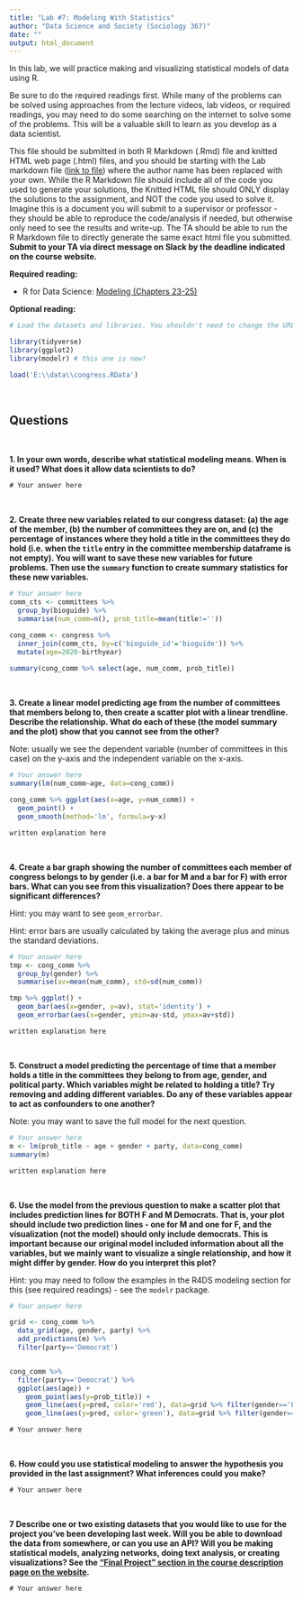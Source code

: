 ```yaml
---
title: "Lab #7: Modeling With Statistics"
author: "Data Science and Society (Sociology 367)"
date: ""
output: html_document
---
```


In this lab, we will practice making and visualizing statistical models of data using R.

Be sure to do the required readings first. While many of the problems can be solved using approaches from the lecture videos, lab videos, or required readings, you may need to do some searching on the internet to solve some of the problems. This will be a valuable skill to learn as you develop as a data scientist.

This file should be submitted in both R Markdown (.Rmd) file and knitted HTML web page (.html) files, and you should be starting with the Lab markdown file ([link to file](/assignments/Lab_7.Rmd)) where the author name has been replaced with your own. While the R Markdown file should include all of the code you used to generate your solutions, the Knitted HTML file should ONLY display the solutions to the assignment, and NOT the code you used to solve it. Imagine this is a document you will submit to a supervisor or professor - they should be able to reproduce the code/analysis if needed, but otherwise only need to see the results and write-up. The TA should be able to run the R Markdown file to directly generate the same exact html file you submitted. **Submit to your TA via direct message on Slack by the deadline indicated on the course website.**

**Required reading:** 

* R for Data Science: [Modeling (Chapters 23-25)](https://r4ds.had.co.nz/model-intro.html)


**Optional reading:** 



```r
# Load the datasets and libraries. You shouldn't need to change the URL in the `load` function.

library(tidyverse)
library(ggplot2)
library(modelr) # this one is new!

load('E:\\data\\congress.RData')
```
<br/>


## Questions
<br>

**1. In your own words, describe what statistical modeling means. When is it used? What does it allow data scientists to do?**

```
# Your answer here
```
<br/>


**2. Create three new variables related to our congress dataset: (a) the age of the member, (b) the number of committees they are on, and (c) the percentage of instances where they hold a title in the committees they do hold (i.e. when the `title` entry in the committee membership dataframe is not empty). You will want to save these new variables for future problems. Then use the `summary` function to create summary statistics for these new variables.**
```r
# Your answer here
comm_cts <- committees %>% 
  group_by(bioguide) %>% 
  summarise(num_comm=n(), prob_title=mean(title!=''))

cong_comm <- congress %>% 
  inner_join(comm_cts, by=c('bioguide_id'='bioguide')) %>% 
  mutate(age=2020-birthyear)

summary(cong_comm %>% select(age, num_comm, prob_title))
```
<br/>


**3. Create a linear model predicting age from the number of committees that members belong to, then create a scatter plot with a linear trendline. Describe the relationship. What do each of these (the model summary and the plot) show that you cannot see from the other? **

Note: usually we see the dependent variable (number of committees in this case) on the y-axis and the independent variable on the x-axis.
```r
# Your answer here
summary(lm(num_comm~age, data=cong_comm))

cong_comm %>% ggplot(aes(x=age, y=num_comm)) + 
  geom_point() + 
  geom_smooth(method='lm', formula=y~x)

```
```
written explanation here
```
<br/>

**4. Create a bar graph showing the number of committees each member of congress belongs to by gender (i.e. a bar for M and a bar for F) with error bars. What can you see from this visualization? Does there appear to be significant differences?**

Hint: you may want to see `geom_errorbar`.

Hint: error bars are usually calculated by taking the average plus and minus the standard deviations.
```r
# Your answer here
tmp <- cong_comm %>% 
  group_by(gender) %>% 
  summarise(av=mean(num_comm), std=sd(num_comm))

tmp %>% ggplot() + 
  geom_bar(aes(x=gender, y=av), stat='identity') + 
  geom_errorbar(aes(x=gender, ymin=av-std, ymax=av+std))
```
```
written explanation here
```
<br/>



**5. Construct a model predicting the percentage of time that a member holds a title in the committees they belong to from age, gender, and political party. Which variables might be related to holding a title? Try removing and adding different variables. Do any of these variables appear to act as confounders to one another?**

Note: you may want to save the full model for the next question.
```r
# Your answer here
m <- lm(prob_title ~ age + gender + party, data=cong_comm)
summary(m)
```
```
written explanation here
```
<br/>

**6. Use the model from the previous question to make a scatter plot that includes prediction lines for BOTH F and M Democrats. That is, your plot should include two prediction lines - one for M and one for F, and the visualization (not the model) should only include democrats. This is important because our original model included information about all the variables, but we mainly want to visualize a single relationship, and how it might differ by gender. How do you interpret this plot?**

Hint: you may need to follow the examples in the R4DS modeling section for this (see required readings) - see the `modelr` package.
```r
# Your answer here

grid <- cong_comm %>% 
  data_grid(age, gender, party) %>% 
  add_predictions(m) %>% 
  filter(party=='Democrat')


cong_comm %>% 
  filter(party=='Democrat') %>% 
  ggplot(aes(age)) + 
    geom_point(aes(y=prob_title)) +
    geom_line(aes(y=pred, color='red'), data=grid %>% filter(gender=='F')) +
    geom_line(aes(y=pred, color='green'), data=grid %>% filter(gender=='M'))

```
```
# Your answer here
```
<br/>

**6. How could you use statistical modeling to answer the hypothesis you provided in the last assignment? What inferences could you make?**
```
# Your answer here
```
<br/>


**7 Describe one or two existing datasets that you would like to use for the project you've been developing last week. Will you be able to download the data from somewhere, or can you use an API? Will you be making statistical models, analyzing networks, doing text analysis, or creating visualizations? See the ["Final Project " section in the course description page on the website](https://dssoc.github.io/course/#formal-requirements).**
```
# Your answer here
```
<br/>